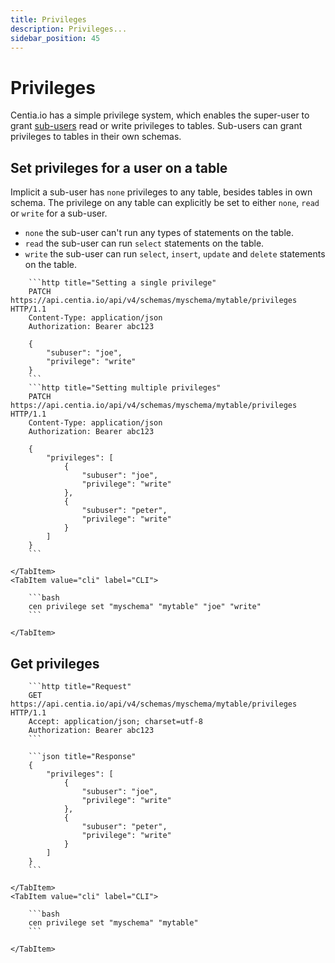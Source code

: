 ```yaml
---
title: Privileges
description: Privileges...
sidebar_position: 45
---
```



# Privileges

Centia.io has a simple privilege system, which enables the super-user to grant [sub-users](./users.mdx) read or write privileges to tables. Sub-users can grant privileges to tables in their own schemas.

## Set privileges for a user on a table

Implicit a sub-user has `none` privileges to any table, besides tables in own schema. The privilege on any table can explicitly be set to either `none`, `read` or `write` for a sub-user.

- `none` the sub-user can't run any types of statements on the table.
- `read` the sub-user can run `select` statements on the table.
- `write` the sub-user can run `select`, `insert`, `update` and `delete` statements on the table.

<Tabs>
    <TabItem value="http" label="HTTP" default>

        ```http title="Setting a single privilege"
        PATCH https://api.centia.io/api/v4/schemas/myschema/mytable/privileges HTTP/1.1
        Content-Type: application/json
        Authorization: Bearer abc123

        {
            "subuser": "joe",
            "privilege": "write"
        }
        ```
        ```http title="Setting multiple privileges"
        PATCH https://api.centia.io/api/v4/schemas/myschema/mytable/privileges HTTP/1.1
        Content-Type: application/json
        Authorization: Bearer abc123

        {
            "privileges": [
                {
                    "subuser": "joe",
                    "privilege": "write"
                },
                {
                    "subuser": "peter",
                    "privilege": "write"
                }
            ]
        }
        ```

    </TabItem>
    <TabItem value="cli" label="CLI">

        ```bash
        cen privilege set "myschema" "mytable" "joe" "write"
        ```

    </TabItem>
</Tabs>

## Get privileges

<Tabs>
    <TabItem value="http" label="HTTP" default>

        ```http title="Request"
        GET https://api.centia.io/api/v4/schemas/myschema/mytable/privileges HTTP/1.1
        Accept: application/json; charset=utf-8
        Authorization: Bearer abc123
        ```

        ```json title="Response"
        {
            "privileges": [
                {
                    "subuser": "joe",
                    "privilege": "write"
                },
                {
                    "subuser": "peter",
                    "privilege": "write"
                }
            ]
        }
        ```

    </TabItem>
    <TabItem value="cli" label="CLI">

        ```bash
        cen privilege set "myschema" "mytable"
        ```

    </TabItem>
</Tabs>

